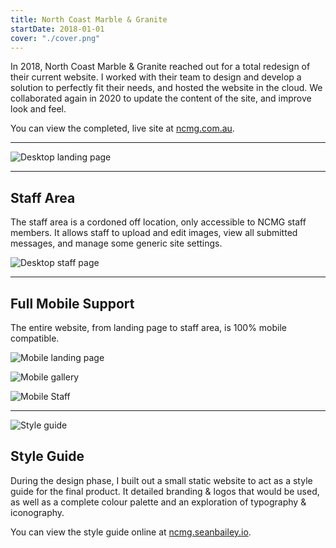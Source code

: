 ```yaml
---
title: North Coast Marble & Granite
startDate: 2018-01-01
cover: "./cover.png"
---
```


<!-- @format -->

<Columns>
<TwoColumns>

In 2018, North Coast Marble & Granite reached out for a total redesign of their
current website. I worked with their team to design and develop a solution to
perfectly fit their needs, and hosted the website in the cloud. We collaborated
again in 2020 to update the content of the site, and improve look and feel.

You can view the completed, live site at [ncmg.com.au][ncmg].

[ncmg]: https://ncmg.com.au

</TwoColumns>
</Columns>

---

![Desktop landing page](./desktop-landing.jpg)

---

<Columns>

<Column>

## Staff Area

The staff area is a cordoned off location, only accessible to NCMG staff
members. It allows staff to upload and edit images, view all submitted messages,
and manage some generic site settings.

</Column>

<TwoColumns>

![Desktop staff page](./desktop-staff.png)

</TwoColumns>

</Columns>

---

<Columns>

<ColumnSpacer />

<TwoColumns>

## Full Mobile Support

The entire website, from landing page to staff area, is 100% mobile compatible.

</TwoColumns>

![Mobile landing page](./mobile-landing.png)

![Mobile gallery](./mobile-gallery.png)

![Mobile Staff](./mobile-staff.png)

</Columns>

---

<Columns>

<TwoColumns>

![Style guide](./style-guide.png)

</TwoColumns>

<Column>

## Style Guide

During the design phase, I built out a small static website to act as a style
guide for the final product. It detailed branding & logos that would be used, as
well as a complete colour palette and an exploration of typography
& iconography.

You can view the style guide online at [ncmg.seanbailey.io][styleguide].

[styleguide]: https://ncmg.seanbailey.io/

</Column>

</Columns>

